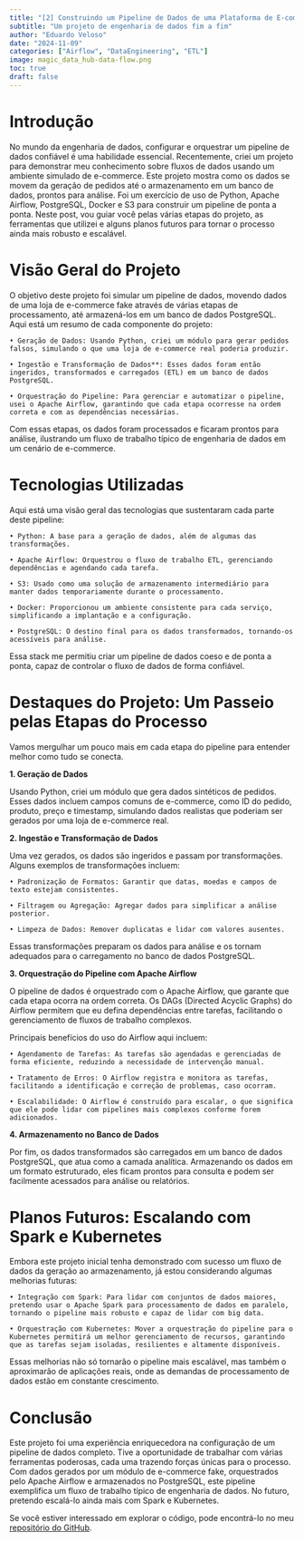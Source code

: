```yaml
---
title: "[2] Construindo um Pipeline de Dados de uma Plataforma de E-commerce Fake até a Camada Analítica com Airflow"
subtitle: "Um projeto de engenharia de dados fim a fim"
author: "Eduardo Veloso"
date: "2024-11-09"
categories: ["Airflow", "DataEngineering", "ETL"]
image: magic_data_hub-data-flow.png
toc: true
draft: false
---
```


# **Introdução**

No mundo da engenharia de dados, configurar e orquestrar um pipeline de dados confiável é uma habilidade essencial. Recentemente, criei um projeto para demonstrar meu conhecimento sobre fluxos de dados usando um ambiente simulado de e-commerce. Este projeto mostra como os dados se movem da geração de pedidos até o armazenamento em um banco de dados, prontos para análise. Foi um exercício de uso de Python, Apache Airflow, PostgreSQL, Docker e S3 para construir um pipeline de ponta a ponta. Neste post, vou guiar você pelas várias etapas do projeto, as ferramentas que utilizei e alguns planos futuros para tornar o processo ainda mais robusto e escalável.

# **Visão Geral do Projeto**

O objetivo deste projeto foi simular um pipeline de dados, movendo dados de uma loja de e-commerce fake através de várias etapas de processamento, até armazená-los em um banco de dados PostgreSQL. Aqui está um resumo de cada componente do projeto:

```         
• Geração de Dados: Usando Python, criei um módulo para gerar pedidos falsos, simulando o que uma loja de e-commerce real poderia produzir.

• Ingestão e Transformação de Dados**: Esses dados foram então ingeridos, transformados e carregados (ETL) em um banco de dados PostgreSQL.

• Orquestração do Pipeline: Para gerenciar e automatizar o pipeline, usei o Apache Airflow, garantindo que cada etapa ocorresse na ordem correta e com as dependências necessárias.
```

Com essas etapas, os dados foram processados e ficaram prontos para análise, ilustrando um fluxo de trabalho típico de engenharia de dados em um cenário de e-commerce.

# **Tecnologias Utilizadas**

Aqui está uma visão geral das tecnologias que sustentaram cada parte deste pipeline:

```         
• Python: A base para a geração de dados, além de algumas das transformações.

• Apache Airflow: Orquestrou o fluxo de trabalho ETL, gerenciando dependências e agendando cada tarefa.

• S3: Usado como uma solução de armazenamento intermediário para manter dados temporariamente durante o processamento.

• Docker: Proporcionou um ambiente consistente para cada serviço, simplificando a implantação e a configuração.

• PostgreSQL: O destino final para os dados transformados, tornando-os acessíveis para análise.
```

Essa stack me permitiu criar um pipeline de dados coeso e de ponta a ponta, capaz de controlar o fluxo de dados de forma confiável.

# **Destaques do Projeto: Um Passeio pelas Etapas do Processo**

Vamos mergulhar um pouco mais em cada etapa do pipeline para entender melhor como tudo se conecta.

**1. Geração de Dados**

Usando Python, criei um módulo que gera dados sintéticos de pedidos. Esses dados incluem campos comuns de e-commerce, como ID do pedido, produto, preço e timestamp, simulando dados realistas que poderiam ser gerados por uma loja de e-commerce real.

**2. Ingestão e Transformação de Dados**

Uma vez gerados, os dados são ingeridos e passam por transformações. Alguns exemplos de transformações incluem:

```         
• Padronização de Formatos: Garantir que datas, moedas e campos de texto estejam consistentes.

• Filtragem ou Agregação: Agregar dados para simplificar a análise posterior.

• Limpeza de Dados: Remover duplicatas e lidar com valores ausentes.
```

Essas transformações preparam os dados para análise e os tornam adequados para o carregamento no banco de dados PostgreSQL.

**3. Orquestração do Pipeline com Apache Airflow**

O pipeline de dados é orquestrado com o Apache Airflow, que garante que cada etapa ocorra na ordem correta. Os DAGs (Directed Acyclic Graphs) do Airflow permitem que eu defina dependências entre tarefas, facilitando o gerenciamento de fluxos de trabalho complexos.

Principais benefícios do uso do Airflow aqui incluem:

```         
• Agendamento de Tarefas: As tarefas são agendadas e gerenciadas de forma eficiente, reduzindo a necessidade de intervenção manual.

• Tratamento de Erros: O Airflow registra e monitora as tarefas, facilitando a identificação e correção de problemas, caso ocorram.

• Escalabilidade: O Airflow é construído para escalar, o que significa que ele pode lidar com pipelines mais complexos conforme forem adicionados.
```

**4. Armazenamento no Banco de Dados**

Por fim, os dados transformados são carregados em um banco de dados PostgreSQL, que atua como a camada analítica. Armazenando os dados em um formato estruturado, eles ficam prontos para consulta e podem ser facilmente acessados para análise ou relatórios.

# **Planos Futuros: Escalando com Spark e Kubernetes**

Embora este projeto inicial tenha demonstrado com sucesso um fluxo de dados da geração ao armazenamento, já estou considerando algumas melhorias futuras:

```         
• Integração com Spark: Para lidar com conjuntos de dados maiores, pretendo usar o Apache Spark para processamento de dados em paralelo, tornando o pipeline mais robusto e capaz de lidar com big data.

• Orquestração com Kubernetes: Mover a orquestração do pipeline para o Kubernetes permitirá um melhor gerenciamento de recursos, garantindo que as tarefas sejam isoladas, resilientes e altamente disponíveis.
```

Essas melhorias não só tornarão o pipeline mais escalável, mas também o aproximarão de aplicações reais, onde as demandas de processamento de dados estão em constante crescimento.

# **Conclusão**

Este projeto foi uma experiência enriquecedora na configuração de um pipeline de dados completo. Tive a oportunidade de trabalhar com várias ferramentas poderosas, cada uma trazendo forças únicas para o processo. Com dados gerados por um módulo de e-commerce fake, orquestrados pelo Apache Airflow e armazenados no PostgreSQL, este pipeline exemplifica um fluxo de trabalho típico de engenharia de dados. No futuro, pretendo escalá-lo ainda mais com Spark e Kubernetes.

Se você estiver interessado em explorar o código, pode encontrá-lo no meu [repositório do GitHub](https://github.com/eduardoveloso/fake_ecommerce/tree/main).